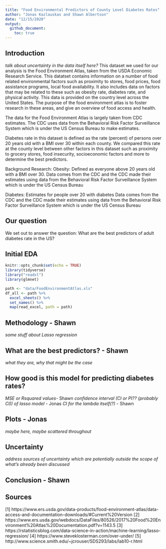 ```yaml
---
title: "Food Environmental Predictors of County Level Diabetes Rates"
author: "Jonas Kazlauskas and Shawn Albertson"
date: "12/15/2020"
output:
  github_document:
    toc: true
---
```

## Introduction  

*talk about uncertainty in the data itself here?*
This dataset we used for our analysis is the Food Environment Atlas, taken from the USDA Economic Research Service. This datatset contains information on a number of food related environmental factors such as proximity to stores, food prices, food assistance programs, local food availability. It also includes data on factors that may be related to these such as obesity rate, diabetes rate, and physical activity. This data is provided on the country level across the United States. The purpose of the food environment atlas is to foster research in these areas, and give an overview of food access and health.

The data for the Food Environment Atlas is largely taken from CDC estimates. The CDC uses data from the Behavioral Risk Factor Surveillance System which is under the US Census Bureau to make estimates. 


Diabetes rate in this dataset is defined as the rate (percent) of persons over 20 years old with a BMI over 30 within each county. We compared this rate at the county level between other factors in this dataset such as proximity to grocery stores, food insecurity, socioeconomic factors and more to determine the best predictors.

Background Research:
Obesity:
Defined as everyone above 20 years old with a BMI over 30. 
Data comes from the CDC and the CDC made their estimates using data from the Behavioral Risk Factor Surveillance System which is under the US Census Bureau

Diabetes:
Estimates for people over 20 with diabetes
Data comes from the CDC and the CDC made their estimates using data from the Behavioral Risk Factor Surveillance System which is under the US Census Bureau

## Our question
We set out to answer the question:  What are the best predictors of adult diabetes rate in the US?

## Initial EDA

```r
knitr::opts_chunk$set(echo = TRUE)
library(tidyverse)
library("readxl")
library(glmnet)
```


```r
path <- "data/FoodEnvironmentAtlas.xls"
df_all <- path %>%
  excel_sheets() %>%
  set_names() %>%
  map(read_excel, path = path)
```

## Methodology - Shawn
*some stuff about Lasso regression*

## What are the best predictors? - Shawn
*what they are, why that might be the case*

## How good is this model for predicting diabetes rates? 
*MSE or Rsquared values*- Shawn
*confidence interval (CI or PI?? (probably CI)) of lasso model* - Jonas
*CI for the lambda itself(?)* - Shawn

## Plots - Jonas
*maybe here, maybe scattered throughout*

## Uncertainty
*address sources of uncertainty which are potentially outside the scope of what's already been discussed*

## Conclusion - Shawn



## Sources
[1] https://www.ers.usda.gov/data-products/food-environment-atlas/data-access-and-documentation-downloads/#Current%20Version
[2] https://www.ers.usda.gov/webdocs/DataFiles/80526/2017%20Food%20Environment%20Atlas%20Documentation.pdf?v=1143.5
[3] https://rstatisticsblog.com/data-science-in-action/machine-learning/lasso-regression/
[4] https://www.steveklosterman.com/over-under/
[5] http://www.science.smith.edu/~jcrouser/SDS293/labs/lab10-r.html





